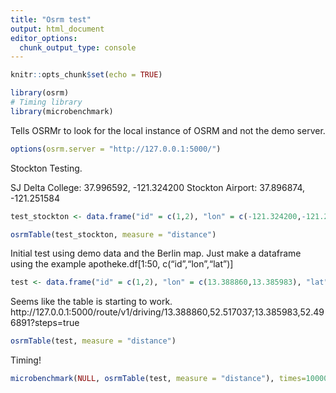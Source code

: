 ```yaml
---
title: "Osrm test"
output: html_document
editor_options: 
  chunk_output_type: console
---
```


```r
knitr::opts_chunk$set(echo = TRUE)
```

```r
library(osrm)
# Timing library
library(microbenchmark)
```

Tells OSRMr to look for the local instance of OSRM and not the demo server. 
```r
options(osrm.server = "http://127.0.0.1:5000/")
```

Stockton Testing. 

SJ Delta College: 37.996592, -121.324200
Stockton Airport: 37.896874, -121.251584
```r
test_stockton <- data.frame("id" = c(1,2), "lon" = c(-121.324200,-121.251584), "lat" =  c(37.996592,37.896874))
```

```r
osrmTable(test_stockton, measure = "distance")
```




Initial test using demo data and the Berlin map. 
Just make a dataframe using the example
apotheke.df[1:50, c("id","lon","lat")]
```r
test <- data.frame("id" = c(1,2), "lon" = c(13.388860,13.385983), "lat" =  c(52.517037,52.496891))
```

Seems like the table is starting to work.
http://127.0.0.1:5000/route/v1/driving/13.388860,52.517037;13.385983,52.496891?steps=true
```r
osrmTable(test, measure = "distance")
```

Timing!
```r
microbenchmark(NULL, osrmTable(test, measure = "distance"), times=10000L)
```




